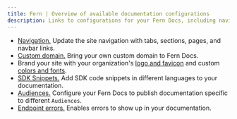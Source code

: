 ```yaml
---
title: Fern | Overview of available documentation configurations
description: Links to configurations for your Fern Docs, including navigation, custom domain, colors, fonts, logo, favicon, SDK snippets, audiences, and more.
---
```


- [Navigation.](/fern-docs/config/navigation) Update the site navigation with tabs, sections, pages, and navbar links.
- [Custom domain.](/fern-docs/config/branding/custom-domain) Bring your own custom domain to Fern Docs.
- Brand your site with your organization's [logo and favicon](/fern-docs/config/branding/logo-and-favicon) and custom [colors and fonts](/fern-docs/config/branding/colors-and-fonts).
- [SDK Snippets.](/fern-docs/config/sdk-snippets) Add SDK code snippets in different languages to your documentation.
- [Audiences.](/fern-docs/config/audiences) Configure your Fern Docs to publish documentation specific to different `Audiences`.
- [Endpoint errors.](/fern-docs/config/endpoint-errors) Enables errors to show up in your documentation.

